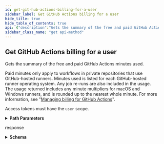 ```yaml
---
id: get-git-hub-actions-billing-for-a-user
sidebar_label: Get GitHub Actions billing for a user
hide_title: true
hide_table_of_contents: true
api: {"description":"Gets the summary of the free and paid GitHub Actions minutes used.\n\nPaid minutes only apply to workflows in private repositories that use GitHub-hosted runners. Minutes used is listed for each GitHub-hosted runner operating system. Any job re-runs are also included in the usage. The usage returned includes any minute multipliers for macOS and Windows runners, and is rounded up to the nearest whole minute. For more information, see \"[Managing billing for GitHub Actions](https://help.github.com/github/setting-up-and-managing-billing-and-payments-on-github/managing-billing-for-github-actions)\".\n\nAccess tokens must have the `user` scope.","externalDocs":{"description":"API method documentation","url":"https://docs.github.com/rest/reference/billing/#get-github-actions-billing-for-a-user"},"operationId":"billing/get-github-actions-billing-user","parameters":[{"in":"path","name":"username","required":true,"schema":{"type":"string"}}],"responses":{"200":{"content":{"application/json":{"examples":{"default":{"value":{"included_minutes":3000,"minutes_used_breakdown":{"MACOS":10,"UBUNTU":205,"WINDOWS":90},"total_minutes_used":305,"total_paid_minutes_used":0}}},"schema":{"properties":{"included_minutes":{"description":"The amount of free GitHub Actions minutes available.","type":"integer"},"minutes_used_breakdown":{"properties":{"MACOS":{"description":"Total minutes used on macOS runner machines.","type":"integer"},"UBUNTU":{"description":"Total minutes used on Ubuntu runner machines.","type":"integer"},"WINDOWS":{"description":"Total minutes used on Windows runner machines.","type":"integer"}},"type":"object"},"total_minutes_used":{"description":"The sum of the free and paid GitHub Actions minutes used.","type":"integer"},"total_paid_minutes_used":{"description":"The total paid GitHub Actions minutes used.","type":"integer"}},"required":["total_minutes_used","total_paid_minutes_used","included_minutes","minutes_used_breakdown"],"type":"object"}}},"description":"response"}},"tags":["billing"],"x-github":{"category":"billing","enabledForGitHubApps":false,"githubCloudOnly":false,"previews":[],"subcategory":null},"method":"get","path":"/users/{username}/settings/billing/actions","servers":[{"url":"https://api.github.com"}],"info":{"contact":{"name":"Support","url":"https://support.github.com/contact"},"description":"GitHub's v3 REST API.","license":{"name":"MIT","url":"https://spdx.org/licenses/MIT"},"termsOfService":"https://docs.github.com/articles/github-terms-of-service","title":"GitHub v3 REST API","version":"1.1.4","x-apisguru-categories":["collaboration","developer_tools"],"x-logo":{"url":"https://twitter.com/github/profile_image?size=original"},"x-origin":[{"format":"openapi","url":"https://raw.githubusercontent.com/github/rest-api-description/main/descriptions/api.github.com/api.github.com.json","version":"3.0"}],"x-providerName":"github.com"},"postman":{"name":"Get GitHub Actions billing for a user","description":{"content":"Gets the summary of the free and paid GitHub Actions minutes used.\n\nPaid minutes only apply to workflows in private repositories that use GitHub-hosted runners. Minutes used is listed for each GitHub-hosted runner operating system. Any job re-runs are also included in the usage. The usage returned includes any minute multipliers for macOS and Windows runners, and is rounded up to the nearest whole minute. For more information, see \"[Managing billing for GitHub Actions](https://help.github.com/github/setting-up-and-managing-billing-and-payments-on-github/managing-billing-for-github-actions)\".\n\nAccess tokens must have the `user` scope.","type":"text/plain"},"url":{"path":["users",":username","settings","billing","actions"],"host":["{{baseUrl}}"],"query":[],"variable":[{"disabled":false,"description":{"content":"(Required) ","type":"text/plain"},"type":"any","value":"","key":"username"}]},"header":[{"key":"Accept","value":"application/json"}],"method":"GET"}}
sidebar_class_name: "get api-method"
---
```



## Get GitHub Actions billing for a user



Gets the summary of the free and paid GitHub Actions minutes used.

Paid minutes only apply to workflows in private repositories that use GitHub-hosted runners. Minutes used is listed for each GitHub-hosted runner operating system. Any job re-runs are also included in the usage. The usage returned includes any minute multipliers for macOS and Windows runners, and is rounded up to the nearest whole minute. For more information, see &quot;[Managing billing for GitHub Actions](https://help.github.com/github/setting-up-and-managing-billing-and-payments-on-github/managing-billing-for-github-actions)&quot;.

Access tokens must have the `user` scope.

<details style={{"marginBottom":"1rem"}}><summary style={{}}><strong>Path Parameters</strong></summary><div><ul><ParamsItem className={"paramsItem"} param={{"in":"path","name":"username","required":true,"schema":{"type":"string"}}}></ParamsItem></ul></div></details><div><ApiTabs><TabItem label={"200"} value={"200"}><div>

response

</div><div><details style={{}}><summary style={{"textAlign":"left"}}><strong>Schema</strong></summary><div style={{"textAlign":"left","marginLeft":"1rem"}}></div><ul style={{"marginLeft":"1rem"}}><SchemaItem collapsible={false} name={"included_minutes"} required={true} schemaDescription={"The amount of free GitHub Actions minutes available."} schemaName={"integer"} qualifierMessage={undefined}></SchemaItem><SchemaItem collapsible={true} className={"schemaItem"}><details style={{}}><summary style={{}}><strong>minutes_used_breakdown</strong><span style={{"opacity":"0.6"}}> object</span><strong style={{"fontSize":"var(--ifm-code-font-size)","color":"var(--openapi-required)"}}> required</strong></summary><div style={{"marginLeft":"1rem"}}><ul><SchemaItem collapsible={false} name={"MACOS"} required={false} schemaDescription={"Total minutes used on macOS runner machines."} schemaName={"integer"} qualifierMessage={undefined}></SchemaItem><SchemaItem collapsible={false} name={"UBUNTU"} required={false} schemaDescription={"Total minutes used on Ubuntu runner machines."} schemaName={"integer"} qualifierMessage={undefined}></SchemaItem><SchemaItem collapsible={false} name={"WINDOWS"} required={false} schemaDescription={"Total minutes used on Windows runner machines."} schemaName={"integer"} qualifierMessage={undefined}></SchemaItem></ul></div></details></SchemaItem><SchemaItem collapsible={false} name={"total_minutes_used"} required={true} schemaDescription={"The sum of the free and paid GitHub Actions minutes used."} schemaName={"integer"} qualifierMessage={undefined}></SchemaItem><SchemaItem collapsible={false} name={"total_paid_minutes_used"} required={true} schemaDescription={"The total paid GitHub Actions minutes used."} schemaName={"integer"} qualifierMessage={undefined}></SchemaItem></ul></details></div></TabItem></ApiTabs></div>
      